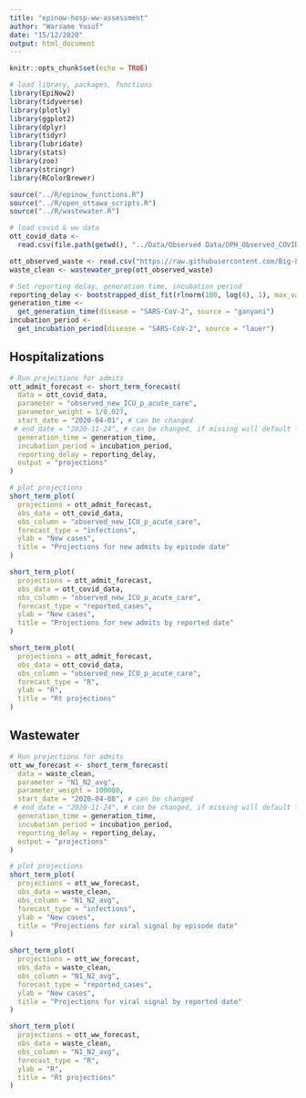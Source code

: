 ```yaml
---
title: "epinow-hosp-ww-assessment"
author: "Warsame Yusuf"
date: "15/12/2020"
output: html_document
---
```


```r
knitr::opts_chunk$set(echo = TRUE)
```

```r
# load library, packages, functions
library(EpiNow2)
library(tidyverse)
library(plotly)
library(ggplot2)
library(dplyr)
library(tidyr)
library(lubridate)
library(stats)
library(zoo)
library(stringr)
library(RColorBrewer)

source("../R/epinow_functions.R")
source("../R/open_ottawa_scripts.R")
source("../R/wastewater.R")

# load covid & ww data
ott_covid_data <-
  read.csv(file.path(getwd(), "../Data/Observed Data/OPH_Observed_COVID_Data.csv"))

ott_observed_waste <- read.csv("https://raw.githubusercontent.com/Big-Life-Lab/covid-19-wastewater/main/data/wastewater_virus.csv")
waste_clean <- wastewater_prep(ott_observed_waste)

# Set reporting delay, generation time, incubation period
reporting_delay <- bootstrapped_dist_fit(rlnorm(100, log(4), 1), max_value = 30)
generation_time <-
  get_generation_time(disease = "SARS-CoV-2", source = "ganyani")
incubation_period <-
  get_incubation_period(disease = "SARS-CoV-2", source = "lauer")
```

## Hospitalizations
```r
# Run projections for admits
ott_admit_forecast <- short_term_forecast(
  data = ott_covid_data,
  parameter = "observed_new_ICU_p_acute_care",
  parameter_weight = 1/0.027,
  start_date = "2020-04-01", # can be changed
 # end_date = "2020-11-24", # can be changed, if missing will default to last day
  generation_time = generation_time,
  incubation_period = incubation_period,
  reporting_delay = reporting_delay,
  output = "projections"
)
```

```r
# plot projections
short_term_plot(
  projections = ott_admit_forecast,
  obs_data = ott_covid_data,
  obs_column = "observed_new_ICU_p_acute_care",
  forecast_type = "infections",
  ylab = "New cases",
  title = "Projections for new admits by episode date"
)

short_term_plot(
  projections = ott_admit_forecast,
  obs_data = ott_covid_data,
  obs_column = "observed_new_ICU_p_acute_care",
  forecast_type = "reported_cases",
  ylab = "New cases",
  title = "Projections for new admits by reported date"
)

short_term_plot(
  projections = ott_admit_forecast,
  obs_data = ott_covid_data,
  obs_column = "observed_new_ICU_p_acute_care",
  forecast_type = "R",
  ylab = "R",
  title = "Rt projections"
)
```

## Wastewater
```r
# Run projections for admits
ott_ww_forecast <- short_term_forecast(
  data = waste_clean,
  parameter = "N1_N2_avg",
  parameter_weight = 100000,
  start_date = "2020-04-08", # can be changed
 # end_date = "2020-11-24", # can be changed, if missing will default to last day
  generation_time = generation_time,
  incubation_period = incubation_period,
  reporting_delay = reporting_delay,
  output = "projections"
)
```

```r
# plot projections
short_term_plot(
  projections = ott_ww_forecast,
  obs_data = waste_clean,
  obs_column = "N1_N2_avg",
  forecast_type = "infections",
  ylab = "New cases",
  title = "Projections for viral signal by episode date"
)

short_term_plot(
  projections = ott_ww_forecast,
  obs_data = waste_clean,
  obs_column = "N1_N2_avg",
  forecast_type = "reported_cases",
  ylab = "New cases",
  title = "Projections for viral signal by reported date"
)

short_term_plot(
  projections = ott_ww_forecast,
  obs_data = waste_clean,
  obs_column = "N1_N2_avg",
  forecast_type = "R",
  ylab = "R",
  title = "Rt projections"
)
```